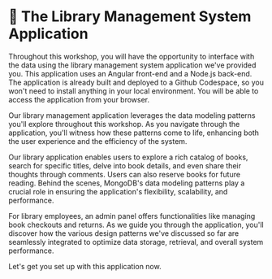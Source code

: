 # 📘 The Library Management System Application

Throughout this workshop, you will have the opportunity to interface with the data using the library management system application we've provided you. This application uses an Angular front-end and a Node.js back-end. The application is already built and deployed to a Github Codespace, so you won't need to install anything in your local environment. You will be able to access the application from your browser.

Our library management application leverages the data modeling patterns you'll explore throughout this workshop. As you navigate through the application, you'll witness how these patterns come to life, enhancing both the user experience and the efficiency of the system.

Our library application enables users to explore a rich catalog of books, search for specific titles, delve into book details, and even share their thoughts through comments. Users can also reserve books for future reading. Behind the scenes, MongoDB's data modeling patterns play a crucial role in ensuring the application's flexibility, scalability, and performance.

For library employees, an admin panel offers functionalities like managing book checkouts and returns. As we guide you through the application, you'll discover how the various design patterns we've discussed so far are seamlessly integrated to optimize data storage, retrieval, and overall system performance.

Let's get you set up with this application now.